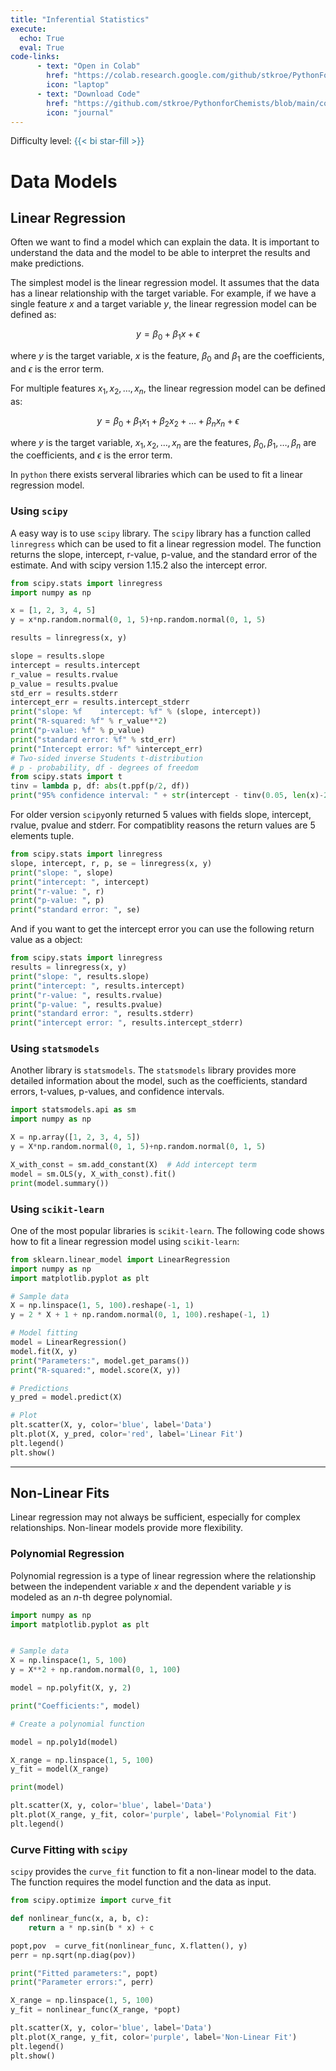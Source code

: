```yaml
---
title: "Inferential Statistics"
execute: 
  echo: True
  eval: True
code-links:
      - text: "Open in Colab"
        href: "https://colab.research.google.com/github/stkroe/PythonForChemists/blob/main/course/notebooks/SimpleDataModels.ipynb"
        icon: "laptop"
      - text: "Download Code"
        href: "https://github.com/stkroe/PythonforChemists/blob/main/course/notebooks/SimpleDataModels.ipynb"
        icon: "journal"
--- 
```


Difficulty level: <span style="color:#2B7492">{{< bi star-fill >}} </span>

# Data Models {.unnumbered}

## Linear Regression {.unnumbered}

Often we want to find a model which can explain the data.
It is important to understand the data and the model to be able to interpret the results and make predictions.

The simplest model is the linear regression model. It assumes that the data has a linear relationship with the target variable. 
For example, if we have a single feature $x$ and a target variable $y$, the linear regression model can be defined as:

$$
y = \beta_0 + \beta_1 x + \epsilon
$$

where $y$ is the target variable, $x$ is the feature, $\beta_0$ and $\beta_1$ are the coefficients, and $\epsilon$ is the error term.

For multiple features $x_1, x_2, \ldots, x_n$, the linear regression model can be defined as:

$$
y = \beta_0 + \beta_1 x_1 + \beta_2 x_2 + \ldots + \beta_n x_n + \epsilon
$$

where $y$ is the target variable, $x_1, x_2, \ldots, x_n$ are the features, $\beta_0, \beta_1, \ldots, \beta_n$ are the coefficients, and $\epsilon$ is the error term.


In `python` there exists serveral libraries which can be used to fit a linear regression model.

### Using `scipy`{.unnumbered}

A easy way is to use `scipy` library. The `scipy` library has a function called `linregress` which can be used to fit a linear regression model. The function returns the slope, intercept, r-value, p-value, and the standard error of the estimate. And with scipy version 1.15.2 also the intercept error.

```python
from scipy.stats import linregress
import numpy as np

x = [1, 2, 3, 4, 5]
y = x*np.random.normal(0, 1, 5)+np.random.normal(0, 1, 5)

results = linregress(x, y)

slope = results.slope
intercept = results.intercept
r_value = results.rvalue
p_value = results.pvalue
std_err = results.stderr
intercept_err = results.intercept_stderr
print("slope: %f    intercept: %f" % (slope, intercept))
print("R-squared: %f" % r_value**2)
print("p-value: %f" % p_value)
print("standard error: %f" % std_err)
print("Intercept error: %f" %intercept_err)
# Two-sided inverse Students t-distribution
# p - probability, df - degrees of freedom
from scipy.stats import t
tinv = lambda p, df: abs(t.ppf(p/2, df))
print("95% confidence interval: " + str(intercept - tinv(0.05, len(x)-2)*intercept_err) + " to " + str(intercept + tinv(0.05, len(x)-2)*intercept_err))
```

:::{.callout-important}
For older version `scipy`only returned 5 values with fields slope, intercept, rvalue, pvalue and stderr. For compatiblity reasons the return values are 5 elements tuple.

```python
from scipy.stats import linregress
slope, intercept, r, p, se = linregress(x, y)
print("slope: ", slope)
print("intercept: ", intercept)
print("r-value: ", r)
print("p-value: ", p)
print("standard error: ", se)
```
And if you want to get the intercept error you can use the following return value as a object:

```python
from scipy.stats import linregress
results = linregress(x, y)
print("slope: ", results.slope)
print("intercept: ", results.intercept)
print("r-value: ", results.rvalue)
print("p-value: ", results.pvalue)
print("standard error: ", results.stderr)
print("intercept error: ", results.intercept_stderr)

```
:::

### Using `statsmodels`{.unnumbered}

Another library is `statsmodels`. The `statsmodels` library provides more detailed information about the model, such as the coefficients, standard errors, t-values, p-values, and confidence intervals.

```python
import statsmodels.api as sm
import numpy as np

X = np.array([1, 2, 3, 4, 5])
y = X*np.random.normal(0, 1, 5)+np.random.normal(0, 1, 5)

X_with_const = sm.add_constant(X)  # Add intercept term
model = sm.OLS(y, X_with_const).fit()
print(model.summary())
```


### Using `scikit-learn` {.unnumbered}
One of the most popular libraries is `scikit-learn`. The following code shows how to fit a linear regression model using `scikit-learn`:


```python
from sklearn.linear_model import LinearRegression
import numpy as np
import matplotlib.pyplot as plt

# Sample data
X = np.linspace(1, 5, 100).reshape(-1, 1)
y = 2 * X + 1 + np.random.normal(0, 1, 100).reshape(-1, 1)

# Model fitting
model = LinearRegression()
model.fit(X, y)
print("Parameters:", model.get_params())
print("R-squared:", model.score(X, y))

# Predictions
y_pred = model.predict(X)

# Plot
plt.scatter(X, y, color='blue', label='Data')
plt.plot(X, y_pred, color='red', label='Linear Fit')
plt.legend()
plt.show()
```
---

## Non-Linear Fits
Linear regression may not always be sufficient, especially for complex relationships. Non-linear models provide more flexibility.

### Polynomial Regression

Polynomial regression is a type of linear regression where the relationship between the independent variable $x$ and the dependent variable $y$ is modeled as an $n$-th degree polynomial.

```python
import numpy as np
import matplotlib.pyplot as plt


# Sample data
X = np.linspace(1, 5, 100)
y = X**2 + np.random.normal(0, 1, 100)

model = np.polyfit(X, y, 2)

print("Coefficients:", model)

# Create a polynomial function

model = np.poly1d(model)

X_range = np.linspace(1, 5, 100)
y_fit = model(X_range)

print(model)

plt.scatter(X, y, color='blue', label='Data')
plt.plot(X_range, y_fit, color='purple', label='Polynomial Fit')
plt.legend()


```

### Curve Fitting with `scipy`

`scipy` provides the `curve_fit` function to fit a non-linear model to the data. The function requires the model function and the data as input.

```python
from scipy.optimize import curve_fit

def nonlinear_func(x, a, b, c):
    return a * np.sin(b * x) + c

popt,pov  = curve_fit(nonlinear_func, X.flatten(), y)
perr = np.sqrt(np.diag(pov))

print("Fitted parameters:", popt)
print("Parameter errors:", perr)

X_range = np.linspace(1, 5, 100)
y_fit = nonlinear_func(X_range, *popt)

plt.scatter(X, y, color='blue', label='Data')
plt.plot(X_range, y_fit, color='purple', label='Non-Linear Fit')
plt.legend()
plt.show()
```


